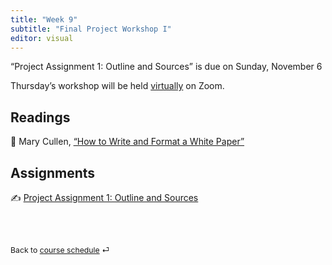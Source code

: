 ---
title: "Week 9"
subtitle: "Final Project Workshop I"
editor: visual
---

::: callout-important
"Project Assignment 1: Outline and Sources" is due on Sunday, November 6
:::

::: callout-important
Thursday's workshop will be held
[virtually](https://libguides.gwu.edu/datasetsdatabases) on Zoom.
:::

## Readings

📖 Mary Cullen, ["How to Write and Format a White
Paper"](https://www.instructionalsolutions.com/blog/how-to-write-white-paper)

## Assignments

✍️ [Project Assignment 1: Outline and
Sources](/assignments/project-assignment-1.html)

<br><br>

::: {style="font-size: 0.875em;"}
Back to [course schedule](/ "Course schedule") ⏎
:::
